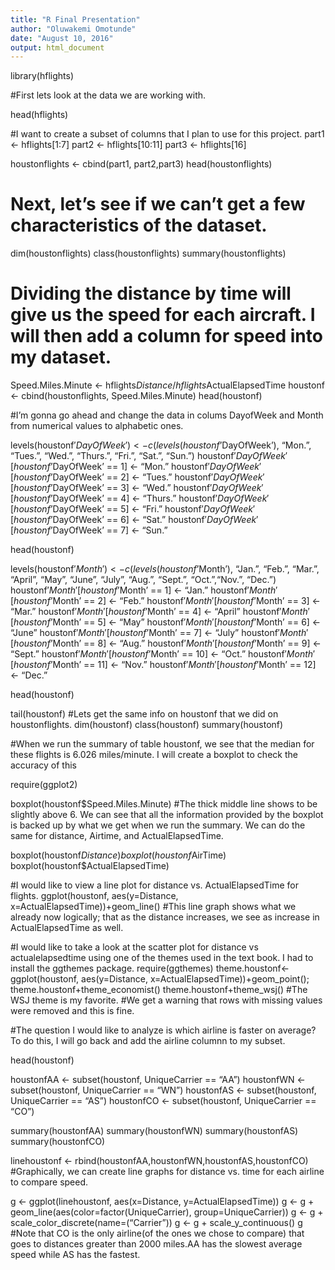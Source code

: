---
title: "R Final Presentation"
author: "Oluwakemi Omotunde"
date: "August 10, 2016"
output: html_document
---
library(hflights)

#First lets look at the data we are working with. 

head(hflights)

#I want to create a subset of columns that I plan  to use for this project.
part1 <- hflights[1:7]
part2 <- hflights[10:11]
part3 <- hflights[16]

houstonflights <- cbind(part1, part2,part3)
head(houstonflights)

# Next, let's see if we can't get a few characteristics of the dataset.
 
dim(houstonflights)
class(houstonflights)
summary(houstonflights)

# Dividing the distance by time will give us the speed for each aircraft. I will then add a column for speed into my dataset.

Speed.Miles.Minute <- hflights$Distance / hflights$ActualElapsedTime
houstonf <- cbind(houstonflights, Speed.Miles.Minute)
head(houstonf)

#I'm gonna go ahead and change the data in colums DayofWeek and Month from numerical values to alphabetic ones.

levels(houstonf$'DayOfWeek') <- c(levels(houstonf$'DayOfWeek'), "Mon.", "Tues.", "Wed.", "Thurs.", "Fri.", "Sat.", "Sun.")
houstonf$'DayOfWeek'[houstonf$'DayOfWeek' == 1] <- "Mon."
houstonf$'DayOfWeek'[houstonf$'DayOfWeek' == 2] <- "Tues."
houstonf$'DayOfWeek'[houstonf$'DayOfWeek' == 3] <- "Wed."
houstonf$'DayOfWeek'[houstonf$'DayOfWeek' == 4] <- "Thurs."
houstonf$'DayOfWeek'[houstonf$'DayOfWeek' == 5] <- "Fri."
houstonf$'DayOfWeek'[houstonf$'DayOfWeek' == 6] <- "Sat."
houstonf$'DayOfWeek'[houstonf$'DayOfWeek' == 7] <- "Sun."

head(houstonf)

levels(houstonf$'Month') <- c(levels(houstonf$'Month'), "Jan.", "Feb.", "Mar.", "April", "May", "June", "July", "Aug.", "Sept.", "Oct.","Nov.", "Dec.")
houstonf$'Month'[houstonf$'Month' == 1] <- "Jan."
houstonf$'Month'[houstonf$'Month' == 2] <- "Feb."
houstonf$'Month'[houstonf$'Month' == 3] <- "Mar."
houstonf$'Month'[houstonf$'Month' == 4] <- "April"
houstonf$'Month'[houstonf$'Month' == 5] <- "May"
houstonf$'Month'[houstonf$'Month' == 6] <- "June"
houstonf$'Month'[houstonf$'Month' == 7] <- "July"
houstonf$'Month'[houstonf$'Month' == 8] <- "Aug."
houstonf$'Month'[houstonf$'Month' == 9] <- "Sept."
houstonf$'Month'[houstonf$'Month' == 10] <- "Oct."
houstonf$'Month'[houstonf$'Month' == 11] <- "Nov."
houstonf$'Month'[houstonf$'Month' == 12] <- "Dec."

head(houstonf)

tail(houstonf)
#Lets get the same info on houstonf that we did on houstonflights.
dim(houstonf)
class(houstonf)
summary(houstonf)


#When we run the summary of table houstonf, we see that the median for these flights is 6.026 miles/minute. I will create a boxplot to check the accuracy of this

require(ggplot2)

boxplot(houstonf$Speed.Miles.Minute)
#The thick middle line shows to be slightly above 6. We can see that all the information provided by the boxplot is backed up by what we get when we run the summary. We can do the same for distance, Airtime, and ActualElapsedTime.

boxplot(houstonf$Distance)
boxplot(houstonf$AirTime)
boxplot(houstonf$ActualElapsedTime)

#I would like to view a line plot for distance vs. ActualElapsedTime for flights.
ggplot(houstonf, aes(y=Distance, x=ActualElapsedTime))+geom_line()
#This line graph shows what we already now logically; that as the distance increases, we see as increase in ActualElapsedTime as well.

#I would like to take a look at the scatter plot for distance vs actualelapsedtime using one of the themes used in the text book. I had to install the ggthemes package.
require(ggthemes)
theme.houstonf<-ggplot(houstonf, aes(y=Distance, x=ActualElapsedTime))+geom_point(); theme.houstonf+theme_economist()
theme.houstonf+theme_wsj()
#The WSJ theme is my favorite.
#We get a warning that rows with missing values were removed and this is fine.

#The question  I would like to analyze is which airline is faster on average? To do this, I will go back and add the airline columnn to my subset.

head(houstonf)

houstonfAA <- subset(houstonf, UniqueCarrier == "AA")
houstonfWN <- subset(houstonf, UniqueCarrier == "WN")
houstonfAS <- subset(houstonf, UniqueCarrier == "AS")
houstonfCO <- subset(houstonf, UniqueCarrier == "CO")

summary(houstonfAA)
summary(houstonfWN)
summary(houstonfAS)
summary(houstonfCO)

linehoustonf <- rbind(houstonfAA,houstonfWN,houstonfAS,houstonfCO)
#Graphically, we can create line graphs for distance vs. time for each airline to compare speed.

g <- ggplot(linehoustonf, aes(x=Distance, y=ActualElapsedTime))
g <- g + geom_line(aes(color=factor(UniqueCarrier), group=UniqueCarrier))
g <- g + scale_color_discrete(name=("Carrier"))
g <- g + scale_y_continuous()
g
#Note that CO is the only airline(of the ones we chose to compare) that goes to distances greater than 2000 miles.AA has the slowest average speed while AS has the fastest.
